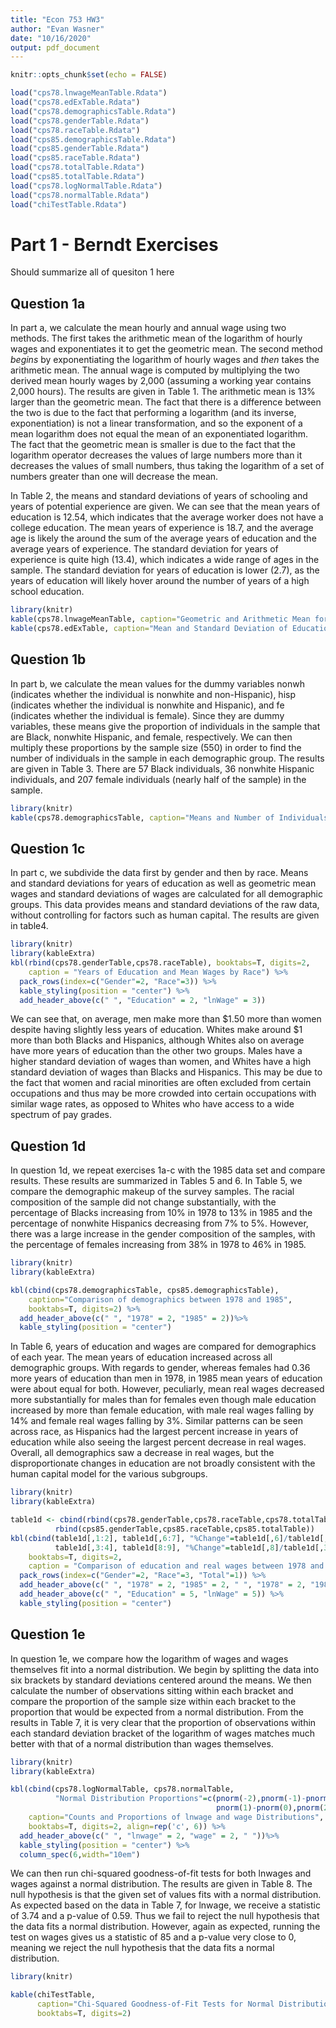 ```yaml
---
title: "Econ 753 HW3"
author: "Evan Wasner"
date: "10/16/2020"
output: pdf_document
---
```


```r
knitr::opts_chunk$set(echo = FALSE)
```

``` r
load("cps78.lnwageMeanTable.Rdata")
load("cps78.edExTable.Rdata")
load("cps78.demographicsTable.Rdata")
load("cps78.genderTable.Rdata")
load("cps78.raceTable.Rdata")
load("cps85.demographicsTable.Rdata")
load("cps85.genderTable.Rdata")
load("cps85.raceTable.Rdata")
load("cps78.totalTable.Rdata")
load("cps85.totalTable.Rdata")
load("cps78.logNormalTable.Rdata")
load("cps78.normalTable.Rdata")
load("chiTestTable.Rdata")
```

# Part 1 - Berndt Exercises

Should summarize all of quesiton 1 here

## Question 1a

In part a, we calculate the mean hourly and annual wage using two methods. The first takes the arithmetic mean of the logarithm of hourly wages and exponentiates it to get the geometric mean. The second method *begins* by exponentiating the logarithm of hourly wages and *then* takes the arithmetic mean. The annual wage is computed by multiplying the two derived mean hourly wages by 2,000 (assuming a working year contains 2,000 hours). The results are given in Table 1. The arithmetic mean is 13% larger than the geometric mean. The fact that there is a difference between the two is due to the fact that performing a logarithm (and its inverse, exponentiation) is not a linear transformation, and so the exponent of a mean logarithm does not equal the mean of an exponentiated logarithm. The fact that the geometric mean is smaller is due to the fact that the logarithm operator decreases the values of large numbers more than it decreases the values of small numbers, thus taking the logarithm of a set of numbers greater than one will decrease the mean.

In Table 2, the means and standard deviations of years of schooling and years of potential experience are given. We can see that the mean years of education is 12.54, which indicates that the average worker does not have a college education. The mean years of experience is 18.7, and the average age is likely the around the sum of the average years of education and the average years of experience. The standard deviation for years of experience is quite high (13.4), which indicates a wide range of ages in the sample. The standard deviation for years of education is lower (2.7), as the years of education will likely hover around the number of years of a high school education.

```r
library(knitr)
kable(cps78.lnwageMeanTable, caption="Geometric and Arithmetic Mean for 1978 Wages", digits=2)
kable(cps78.edExTable, caption="Mean and Standard Deviation of Education and Experience", digits=2)
```

## Question 1b

In part b, we calculate the mean values for the dummy variables nonwh (indicates whether the individual is nonwhite and non-Hispanic), hisp (indicates whether the individual is nonwhite and Hispanic), and fe (indicates whether the individual is female). Since they are dummy variables, these means give the proportion of individuals in the sample that are Black, nonwhite Hispanic, and female, respectively. We can then multiply these proportions by the sample size (550) in order to find the number of individuals in the sample in each demographic group. The results are given in Table 3. There are 57 Black individuals, 36 nonwhite Hispanic individuals, and 207 female individuals (nearly half of the sample) in the sample.

```r
library(knitr)
kable(cps78.demographicsTable, caption="Means and Number of Individuals in Demographic Groups", digits=2)
```

## Question 1c

In part c, we subdivide the data first by gender and then by race. Means and standard deviations for years of education as well as geometric mean wages and standard deviations of wages are calculated for all demographic groups. This data provides means and standard deviations of the raw data, without controlling for factors such as human capital. The results are given in table4. 

```r
library(knitr)
library(kableExtra)
kbl(rbind(cps78.genderTable,cps78.raceTable), booktabs=T, digits=2,
    caption = "Years of Education and Mean Wages by Race") %>% 
  pack_rows(index=c("Gender"=2, "Race"=3)) %>%
  kable_styling(position = "center") %>%
  add_header_above(c(" ", "Education" = 2, "lnWage" = 3))
```

We can see that, on average, men make more than $1.50 more than women despite having slightly less years of education. Whites make around $1 more than both Blacks and Hispanics, although Whites also on average have more years of education than the other two groups. Males have a higher standard deviation of wages than women, and Whites have a high standard deviation of wages than Blacks and Hispanics. This may be due to the fact that women and racial minorities are often excluded from certain occupations and thus may be more crowded into certain occupations with similar wage rates, as opposed to Whites who have access to a wide spectrum of pay grades.

## Question 1d

In question 1d, we repeat exercises 1a-c with the 1985 data set and compare results. These results are summarized in Tables 5 and 6. In Table 5, we compare the demographic makeup of the survey samples. The racial composition of the sample did not change substantially, with the percentage of Blacks increasing from 10% in 1978 to 13% in 1985 and the percentage of nonwhite Hispanics decreasing from 7% to 5%. However, there was a large increase in the gender composition of the samples, with the percentage of females increasing from 38% in 1978 to 46% in 1985.

```r
library(knitr)
library(kableExtra)

kbl(cbind(cps78.demographicsTable, cps85.demographicsTable),
    caption="Comparison of demographics between 1978 and 1985", 
    booktabs=T, digits=2) %>%
  add_header_above(c(" ", "1978" = 2, "1985" = 2))%>%
  kable_styling(position = "center")
```

In Table 6, years of education and wages are compared for demographics of each year. The mean years of education increased across all demographic groups. With regards to gender, whereas females had 0.36 more years of education than men in 1978, in 1985 mean years of education were about equal for both. However, peculiarly, mean real wages decreased more substantially for males than for females even though male education increased by more than female education, with male real wages falling by 14% and female real wages falling by 3%. Similar patterns can be seen across race, as Hispanics had the largest percent increase in years of education while also seeing the largest percent decrease in real wages. Overall, all demographics saw a decrease in real wages, but the disproportionate changes in education are not broadly consistent with the human capital model for the various subgroups.

```r
library(knitr)
library(kableExtra)

table1d <- cbind(rbind(cps78.genderTable,cps78.raceTable,cps78.totalTable),
          rbind(cps85.genderTable,cps85.raceTable,cps85.totalTable))
kbl(cbind(table1d[,1:2], table1d[,6:7], "%Change"=table1d[,6]/table1d[,1]-1,
          table1d[,3:4], table1d[8:9], "%Change"=table1d[,8]/table1d[,3]-1),
    booktabs=T, digits=2,
    caption = "Comparison of education and real wages between 1978 and 1985") %>% 
  pack_rows(index=c("Gender"=2, "Race"=3, "Total"=1)) %>%
  add_header_above(c(" ", "1978" = 2, "1985" = 2, " ", "1978" = 2, "1985" = 2, " ")) %>%
  add_header_above(c(" ", "Education" = 5, "lnWage" = 5)) %>%
  kable_styling(position = "center")
```

## Question 1e

In question 1e, we compare how the logarithm of wages and wages themselves fit into a normal distribution. We begin by splitting the data into six brackets by standard deviations centered around the means. We then calculate the number of observations sitting within each bracket and compare the proportion of the sample size within each bracket to the proportion that would be expected from a normal distribution. From the results in Table 7, it is very clear that the proportion of observations within each standard deviation bracket of the logarithm of wages matches much better with that of a normal distribution than wages themselves.

```r
library(knitr)
library(kableExtra)

kbl(cbind(cps78.logNormalTable, cps78.normalTable,
          "Normal Distribution Proportions"=c(pnorm(-2),pnorm(-1)-pnorm(-2),pnorm(0)-pnorm(-1),
                                              pnorm(1)-pnorm(0),pnorm(2)-pnorm(1),1-pnorm(2))),
    caption="Counts and Proportions of lnwage and wage Distributions", 
    booktabs=T, digits=2, align=rep('c', 6)) %>%
  add_header_above(c(" ", "lnwage" = 2, "wage" = 2, " "))%>%
  kable_styling(position = "center") %>%
  column_spec(6,width="10em")
```

We can then run chi-squared goodness-of-fit tests for both lnwages and wages against a normal distribution. The results are given in Table 8. The null hypothesis is that the given set of values fits with a normal distribution. As expected based on the data in Table 7, for lnwage, we receive a statistic of 3.74 and a p-value of 0.59. Thus we fail to reject the null hypothesis that the data fits a normal distribution. However, again as expected, running the test on wages gives us a statistic of 85 and a p-value very close to 0, meaning we reject the null hypothesis that the data fits a normal distribution.

```r
library(knitr)

kable(chiTestTable, 
      caption="Chi-Squared Goodness-of-Fit Tests for Normal Distribution", 
      booktabs=T, digits=2)
```